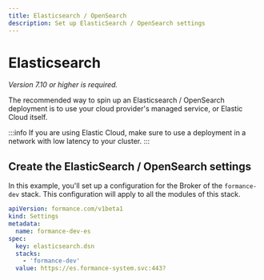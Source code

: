 ```yaml
---
title: Elasticsearch / OpenSearch
description: Set up ElasticSearch / OpenSearch settings
---
```


# Elasticsearch

_Version 7.10 or higher is required._

The recommended way to spin up an Elasticsearch / OpenSearch deployment is to use your cloud provider's managed service, or Elastic Cloud itself.

:::info
If you are using Elastic Cloud, make sure to use a deployment in a network with low latency to your cluster.
:::

## Create the ElasticSearch / OpenSearch settings

In this example, you'll set up a configuration for the Broker of the `formance-dev` stack. This configuration will apply to all the modules of this stack.

```yaml
apiVersion: formance.com/v1beta1
kind: Settings
metadata:
  name: formance-dev-es
spec:
  key: elasticsearch.dsn
  stacks:
    - 'formance-dev'
  value: https://es.formance-system.svc:443?
```
